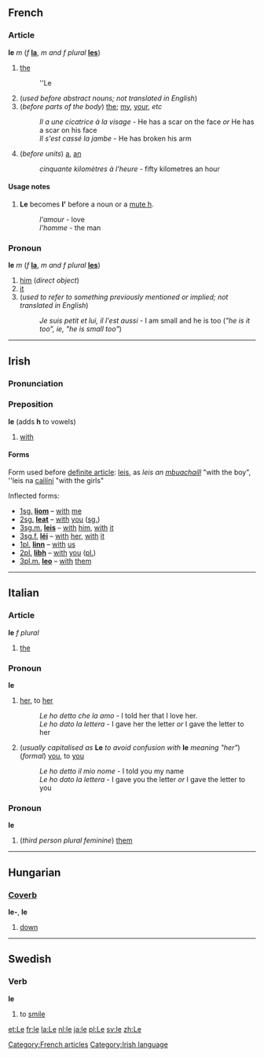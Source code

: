 ==French==
===Article===
'''le''' ''m'' (''f'' '''[[la]]''', ''m and f plural'' '''[[les]]''')
[[Category:French articles]]
#[[the]]
#:''Le
#(''used before abstract nouns; not translated in English'')
#(''before parts of the body'') [[the]]; [[my]], [[your]], ''etc''
#:''Il a une cicatrice à la visage'' - He has a scar on the face ''or'' He has a scar on his face
#:''Il s'est cassé la jambe'' - He has broken his arm
#(''before units'') [[a]], [[an]]
#:''cinquante kilomètres à l'heure'' - fifty kilometres an hour

====Usage notes====
#'''Le''' becomes '''l' ''' before a noun or a [[mute h]].
#:''l'amour'' - love
#:''l'homme'' - the man

===Pronoun===
'''le''' ''m'' (''f'' '''[[la]]''', ''m and f plural'' '''[[les]]''')

#[[him]] (''direct object'')
#[[it]]
#(''used to refer to something previously mentioned or implied; not translated in English'')
#:''Je suis petit et lui, il l'est aussi'' - I am small and he is too (''"he is it too", ie, "he is small too"'')

----

==Irish==
===Pronunciation===
{{IPA|[l&#690;e]}}
===Preposition===
'''le''' (adds '''h''' to vowels)
#[[with]]
====Forms====
Form used before [[definite article]]: [[leis]], as ''leis an [[buachaill|mbuachaill]]'' "with the boy", ''leis na [[cailín|cailíní]] "with the girls"

Inflected forms:
*[[First person|1]][[singular|sg.]] '''[[liom]]''' &ndash; [[with]] [[me]]
*[[Second person|2]][[singular|sg.]] '''[[leat]]''' &ndash; [[with]] [[you]] ([[singular|sg.]])
*[[Third person|3]][[singular|sg.]][[masculine|m.]] '''[[leis]]''' &ndash; [[with]] [[him]], [[with]] [[it]]
*[[Third person|3]][[singular|sg.]][[feminine|f.]] '''[[léi]]''' &ndash; [[with]] [[her]], [[with]] [[it]]
*[[First person|1]][[plural|pl.]] '''[[linn]]''' &ndash; [[with]] [[us]]
*[[Second person|2]][[plural|pl.]] '''[[libh]]''' &ndash; [[with]] [[you]] ([[plural|pl.]])
*[[Third person|3]][[plural|pl.]][[masculine|m.]] '''[[leo]]''' &ndash; [[with]] [[them]]

[[Category:Irish language]]
----

==Italian==
===Article===
'''le''' ''f plural''

#[[the]]

===Pronoun===
'''le'''

#[[her]], to [[her]]
#:''Le ho detto che la amo'' - I told her that I love her.
#:''Le ho dato la lettera'' - I gave her the letter ''or'' I gave the letter to her
#(''usually capitalised as'' '''Le''' ''to avoid confusion with'' '''le''' ''meaning "her"'') (''formal'') [[you]], to [[you]]
#:''Le ho detto il mio nome'' - I told you my name
#:''Le ho dato la lettera'' - I gave you the letter ''or'' I gave the letter to you

===Pronoun===
'''le''' 

# (''third person plural feminine'') [[them]]

----

==Hungarian==
===[[Coverb]]===
'''le-''', '''le'''

# [[down]]

----

==Swedish==
===Verb===
'''le'''

#to [[smile]]

[[et:Le]]
[[fr:le]]
[[la:Le]]
[[nl:le]]
[[ja:le]]
[[pl:Le]]
[[sv:le]]
[[zh:Le]]